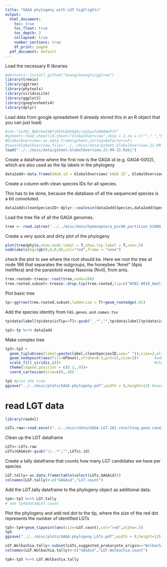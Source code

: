 ```yaml
---
title: "GAGA phylogeny with LGT highlights"
output:
  html_document:
    toc: true
    toc_float: true
    toc_depth: 2
    collapsed: true
    number_sections: true
    df_print: paged
  pdf_document: default
---
```

<STYLE TYPE="text/css">
<!--
  td{
    font-family: Arial; 
    font-size: 8pt;
    padding:0px;
    cellpadding="0";
    cellspacing="0"
  }
  th {
    font-family: Arial; 
    font-size: 8pt;
    height: 20px;
    font-weight: bold;
    text-align: right;
    background-color: #ccccff;
  }
  table { 
    border-spacing: 0px;
    border-collapse: collapse;
  }
--->
</STYLE>


Load the necessary R libraries
```r
#devtools::install_github("GuangchuangYu/ggtree")
library(treeio)
library(ggtree)
library(phytools)
library(viridisLite)
library(ggplot2)
library(googlesheets4)
library(dplyr)
```

Load data from google spreadsheet (I already stored this in an R object that you can just load)
```r
#id<-"1e7Hj_BQ8rke5XW7j93YL6QVAGbcvsb2yw7oD86WnPJY"
#gsheet<-read_sheet(id,sheet="GlobalOverview",skip = 2,na = c(""," ","NA","#DIV/0!"),col_types = "c",trim_ws=T)
#GlobalOverview<-as.data.frame(gsheet,stringsAsFactors=F)
#save(GlobalOverview,file="../../misc/data/gsheet.GlobalOverview.21-09-22.Robj")
load("../../misc/data/gsheet.GlobalOverview.21-09-22.Robj")

```

Create a dataframe where the first row is the GAGA id (e.g. GAGA-0002), which are also used as the tip labels in the phylogeny
```r
data2add<-data.frame(GAGA.id = GlobalOverview$`GAGA ID`, GlobalOverview)
```

Create a column with clean species IDs for all species. 

This has to be done, because the database of all the sequenced species is a bit convoluted.
```r
data2add$cleanSpeciesID<-dplyr::coalesce(data2add$Species,data2add$Species..from.Assembly.Overview.)
```


Load the tree file of all the GAGA genomes.
```r
tree <- read.iqtree("../../misc/data/hymenoptera_psc98_partition_b1000_40threads_msubnucl.treefile")
```

Create a very quick and dirty plot of the phylogeny
```r
plot(tree@phylo,show.node.label = T,show.tip.label = T,cex=.5)
nodelabels(bg=rgb(0,0,0,0),col="red",frame = "none")

```

check the plot to see where the root should be. Here we root the tree at node 166 that separates the outgroups, the honeybee "Amel" (Apis mellifera) and the parasitoid wasp Nasonia (Nvit), from ants.
```r

tree.rooted<-treeio::root(tree,node=166)
tree.rooted.subset<-treeio::drop.tip(tree.rooted,tip=c("NCBI-0018_Amel","NCBI-0019_Nvit"))

```

Plot basic tree
```r
tp<-ggtree(tree.rooted.subset,ladderize = T)+geom_rootedge(.01)
```

Add the species identity from `FAS.genes.and.names.tsv`
```r
tp$data$label[tp$data$isTip==T]<-gsub("_.*","",tp$data$label[tp$data$isTip==T])

tp2<-tp %<+% data2add
```

Make complex tree
```r
tp3<-tp2 + 
  geom_tiplab(aes(label=paste(label,cleanSpeciesID,sep=" ")),size=2,align = T,linesize = .1)+    #add the tip labels
  geom_nodepoint(aes(fill=UFboot),stroke=0.5,pch=21,size=2)+       #add the info about bootstrapping success as points of different colors to the nodes
  scale_fill_viridis_c()+                                          #change the color of the node points to a viridis color scale
  theme(legend.position = c(0.1,.9))+
  coord_cartesian(xlim=c(0,.4))
```

```r
tp3 #plot the tree
ggsave("../../misc/plots/GAGA.phylogeny.pdf",width = 8,height=12) #save the tree in a pdf
```

# read LGT data
```r
library(readxl)
```

```r
LGTs.raw<-read_excel("../../misc/data/GAGA.LGT.162.resulting.good.candidates.xlsx")
```

Clean up the LGT dataframe
```r
LGTs<-LGTs.raw
LGTs$GAGAid<-gsub("\\..*","",LGTs$.id)
```

Create a tally dataframe that counts how many LGT candidates we have per species
```r
LGT.tally<-as.data.frame(table(select(LGTs,GAGAid)))
colnames(LGT.tally)<-c("GAGAid","LGT.count")
```

Add the LGT.tally dataframe to the phylogeny object as additional data.
```r
tp4<-tp3 %<+% LGT.tally
# see tp4$data$LGT.count
```

Plot the phylogeny and add red dot to the tip, where the size of the red dot represents the number of identified LGTs
```r
tp5<-tp4+geom_tippoint(aes(size=LGT.count),col="red",alpha=.5)
tp5
ggsave("../../misc/plots/GAGA.phylogeny.LGTs.pdf",width = 8,height=12) #save the tree in a pdf
```


```r
LGT.Wolbachia.tally<-subset(LGTs,suggested_prokaryote_origin=="Wolbachia") %>% group_by(GAGAid) %>% tally()
colnames(LGT.Wolbachia.tally)<-c("GAGAid","LGT.Wolbachia.count")

tp6<-tp5 %<+% LGT.Wolbachia.tally
```


